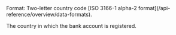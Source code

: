 <ResponseField name="Country" type="string">     
Format: Two-letter country code [ISO 3166-1 alpha-2 format](/api-reference/overview/data-formats).

The country in which the bank account is registered.  
</ResponseField>